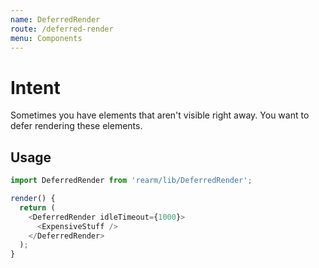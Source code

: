 ```yaml
---
name: DeferredRender
route: /deferred-render
menu: Components
---
```



# Intent

Sometimes you have elements that aren't visible right away. You want to defer rendering these elements.


## Usage

```javascript
import DeferredRender from 'rearm/lib/DeferredRender';
```

```javascript
render() {
  return (
    <DeferredRender idleTimeout={1000}>
      <ExpensiveStuff />
    </DeferredRender>
  );
}
```
